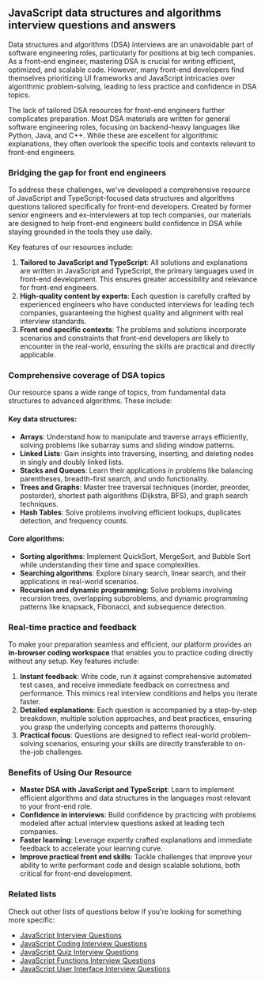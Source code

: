 ## JavaScript data structures and algorithms interview questions and answers

Data structures and algorithms (DSA) interviews are an unavoidable part of software engineering roles, particularly for positions at big tech companies. As a front-end engineer, mastering DSA is crucial for writing efficient, optimized, and scalable code. However, many front-end developers find themselves prioritizing UI frameworks and JavaScript intricacies over algorithmic problem-solving, leading to less practice and confidence in DSA topics.

The lack of tailored DSA resources for front-end engineers further complicates preparation. Most DSA materials are written for general software engineering roles, focusing on backend-heavy languages like Python, Java, and C++. While these are excellent for algorithmic explanations, they often overlook the specific tools and contexts relevant to front-end engineers.

### Bridging the gap for front end engineers

To address these challenges, we've developed a comprehensive resource of JavaScript and TypeScript-focused data structures and algorithms questions tailored specifically for front-end developers. Created by former senior engineers and ex-interviewers at top tech companies, our materials are designed to help front-end engineers build confidence in DSA while staying grounded in the tools they use daily.

Key features of our resources include:

1. **Tailored to JavaScript and TypeScript**: All solutions and explanations are written in JavaScript and TypeScript, the primary languages used in front-end development. This ensures greater accessibility and relevance for front-end engineers.
2. **High-quality content by experts**: Each question is carefully crafted by experienced engineers who have conducted interviews for leading tech companies, guaranteeing the highest quality and alignment with real interview standards.
3. **Front end specific contexts**: The problems and solutions incorporate scenarios and constraints that front-end developers are likely to encounter in the real-world, ensuring the skills are practical and directly applicable.

### Comprehensive coverage of DSA topics

Our resource spans a wide range of topics, from fundamental data structures to advanced algorithms. These include:

#### Key data structures:

- **Arrays**: Understand how to manipulate and traverse arrays efficiently, solving problems like subarray sums and sliding window patterns.
- **Linked Lists**: Gain insights into traversing, inserting, and deleting nodes in singly and doubly linked lists.
- **Stacks and Queues**: Learn their applications in problems like balancing parentheses, breadth-first search, and undo functionality.
- **Trees and Graphs**: Master tree traversal techniques (inorder, preorder, postorder), shortest path algorithms (Dijkstra, BFS), and graph search techniques.
- **Hash Tables**: Solve problems involving efficient lookups, duplicates detection, and frequency counts.

#### Core algorithms:

- **Sorting algorithms**: Implement QuickSort, MergeSort, and Bubble Sort while understanding their time and space complexities.
- **Searching algorithms**: Explore binary search, linear search, and their applications in real-world scenarios.
- **Recursion and dynamic programming**: Solve problems involving recursion trees, overlapping subproblems, and dynamic programming patterns like knapsack, Fibonacci, and subsequence detection.

### Real-time practice and feedback

To make your preparation seamless and efficient, our platform provides an **in-browser coding workspace** that enables you to practice coding directly without any setup. Key features include:

1. **Instant feedback**: Write code, run it against comprehensive automated test cases, and receive immediate feedback on correctness and performance. This mimics real interview conditions and helps you iterate faster.
2. **Detailed explanations**: Each question is accompanied by a step-by-step breakdown, multiple solution approaches, and best practices, ensuring you grasp the underlying concepts and patterns thoroughly.
3. **Practical focus**: Questions are designed to reflect real-world problem-solving scenarios, ensuring your skills are directly transferable to on-the-job challenges.

### Benefits of Using Our Resource

- **Master DSA with JavaScript and TypeScript**: Learn to implement efficient algorithms and data structures in the languages most relevant to your front-end role.
- **Confidence in interviews**: Build confidence by practicing with problems modeled after actual interview questions asked at leading tech companies.
- **Faster learning**: Leverage expertly crafted explanations and immediate feedback to accelerate your learning curve.
- **Improve practical front end skills**: Tackle challenges that improve your ability to write performant code and design scalable solutions, both critical for front-end development.

### Related lists

Check out other lists of questions below if you're looking for something more specific:

- [JavaScript Interview Questions](/questions/javascript-interview-questions)
- [JavaScript Coding Interview Questions](/questions/javascript-coding-interview-questions)
- [JavaScript Quiz Interview Questions](/questions/javascript-quiz-interview-questions)
- [JavaScript Functions Interview Questions](/questions/javascript-functions-interview-questions)
- [JavaScript User Interface Interview Questions](/questions/javascript-ui-interview-questions)
